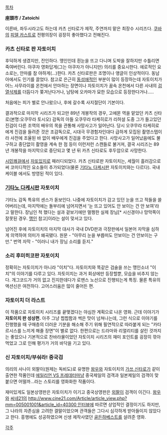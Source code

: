 [[목차]]

'''座頭市 / Zatoichi'''

이른바, 좌두시라고도 하는데 카츠 신타로가 제작, 주연까지 맡은 최장수 시리즈다.
[[쿠바]]의 [[피델 카스트로]] 전평의장이 굉장히 좋아했다고 전해진다.

=== 카츠 신타로 판 자토이치 ===
후덕하게 생겼지만, 잔인하다. 맹인인데 흰눈을 뜨고 다니며 도박을 잘하지만 수틀리면 죽여버린다. 야쿠자 영화답게(그는 야쿠자가 아니지만) 의리를 중요시한다. 에로적인 요소로는, 안마를 참 야하게(...)한다. 카츠 신타로판은 조명이나 앵글이 인상적이다. 동남아에서도 인기를 끌었다. 참고로 은근히 [[동성애]]적인 부분이 많이 등장하는데 자토이치가 어느 사무라이를 온천에서 안마하는 장면이나 자토이치가 꿈속 온천에서 다른 사내의 [[검열삭제]]를 더듬다가 쫒겨난다거나, 남탕에 오카마가 묘한 모습으로 등장한다거나.....

처음에는 피가 별로 안나왔으나, 후에 갈수록 사지절단이 기본이다. 

결과적으로 마지막 시리즈가 되고만 89년 개봉작의 경우, 고에몬 역을 맡았던 카츠 신타로(본명:오쿠무라 토시오) 감독의 아들 오쿠무라 타케히로가 리허설 도중 그가 들고있던 진검이 다른 조역의 배우의 목을 관통해 사망사고가 일어난다. 당시 오쿠무라 타케히로에게 진검을 들려준 것은 조감독으로, 시대극 무경험자인대다 급하게 모집된 촬영스탭이라 사전에 조율된 바 없이 배우에게 진검을 주었다고 한다. 사망사고가 일어났음에도 불구하고 중단없이 촬영을 계속 한 점 등이 이런저런 스캔들로 불거져, 결국 시리즈는 89년 개봉작을 마지막으로 중단되고 몇 년 뒤 카츠 신타로도 후두암으로 사망한다. 

[[시민쾌걸]]에서 [[자또있지]]로 패러디되었다. 카츠 신타로판 자토이치는, 세월이 흘러감으로써 코미디적인 요소들이 추가되었다(물론 [[기타노 다케시]]판 자토이치와는 다르다). 국내 케이블 에서도 방영된 적이 있다.

=== [[기타노 다케시]]판 자토이치 === 
기타노 감독 특유의 센스가 돋보인다. 나중에 자토이치가 감고 있던 눈을 뜨고 적들을 쓸어버리는데, 마지막에는 돌부리에 넘어지면서 '눈 뜨고 있어도 안 보이는 건 안  보여'라고 말한다. 장님인 척 했다는 설과 겉보기에만 멀쩡한 실제 장님[* 시신경이나 망막쪽이 잘못된 경우. [[맹인]] 참고]이라는 설이 맞서고 있다. 

넘어진 후에 자토이치의 마지막 대사가 국내 DVD판과 극장판에서 일본어 자막을 심하게 의역하여 의미가 왜곡됐다. 
원문 - "아무리 눈을 부릅떠도 안보이는 건 안보이는 구만."
번역 자막 - "이러니 내가 장님 소리를 듣지."

=== 소리 후미히코판 자토이치 === 
정확히는 자토이치가 아니라 "이치"다. 자토이치와 똑같은 검술을 쓰는 맹인소녀 "이치"의 이야기를 다루고 있다. 자토이치는 과거 회상에만 등장할뿐, 모습을 비추지 않는다. 
개그코드가 거의 없고 진지한데다가 로맨스 노선으로 진행되는게 특징. 물론 특유의 액션신은 여전하다. 고어스러움은 많이 줄어든 편.

=== 자토이치 더 라스트 === 
이 작품으로 자토이치 시리즈를 끝맺겠다는 야심찬 계획으로 나온 영화. 근데 이야기가 '''자토이치 판 성상편.''' 아주 그냥 찝찝함과 썩은 맛이 넘쳐나는데, 그런 식으로 이야기를 진행했을 때 구매층의 더러운 기분을 해소해 주기 위해 필연적으로 따라붙게 되는 "카타르시스를 느끼게 해줄 장면"이 별로 없다. 한편으로는 드라마와 리얼리티를 살린 것까지는 좋았으나 기본적으로 찬바라물이었던 자토이치 시리즈의 재미 포인트를 굉장히 깎아먹었고 그로 인해 평가가 거의 바닥을 기고 있다.

=== 신 자토이치/부숴라! 중국검 === 
의리의 사나이 외팔이(원제는 독비도)로 유명한 [[왕우]]와 자토이치의 [[가쓰 신타로]]가 같이 출연한 작품인데 [[에일리언 VS 프레데터]]마냥 중국제일의 검객과 일본제일의 검객이 맞붙으면 어떨까...라는 스토리를 영화화한 작품이다.

재미있게도 일본상영판은 자토이치가 이기고 중국상영판은 [[외팔이]] 검객이 이긴다. [[왕우]]와 [[씨네21]]의 [[http://www.cine21.com/Article/article_view.php?mm=005001001&article_id=40300 인터뷰]]에 따르면  상업적인 결정이기도 하지만, 그 나라의 자존심을 고려한 결말이었으며 관객들은 그다시 심각하게 받아들이지 않았다고 한다. 흥행에도 성공하였으며 신생 제작사였던 [[골든하베스트]]를 살려준 영화.

[[각주]]
